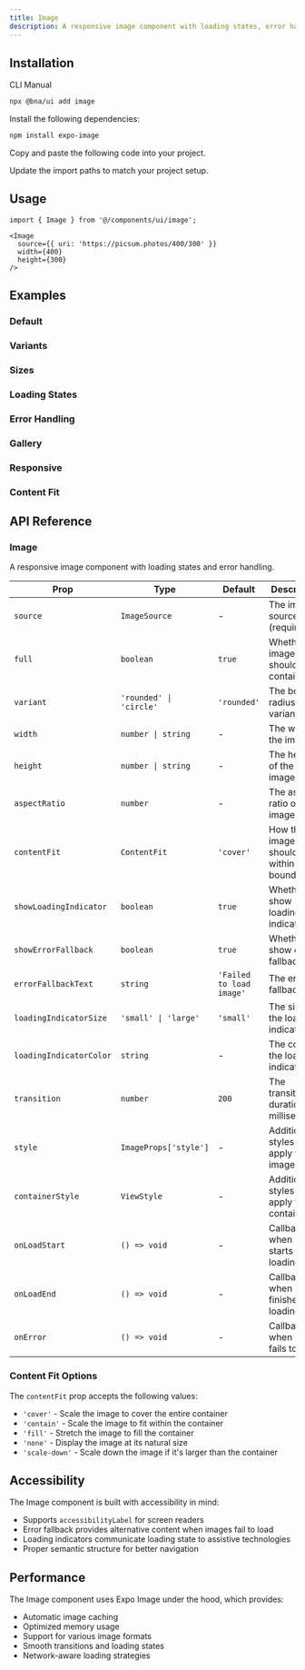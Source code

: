 ```yaml
---
title: Image
description: A responsive image component with loading states, error handling, and flexible styling options.
---
```


<ComponentPreview
  name='image-demo'
  description='A basic image with loading indicator and error fallback'
/>

## Installation

<CodeTabs>

<TabsList>
  <TabsTrigger value="cli">CLI</TabsTrigger>
  <TabsTrigger value="manual">Manual</TabsTrigger>
</TabsList>
<TabsContent value="cli">

```bash
npx @bna/ui add image
```

</TabsContent>

<TabsContent value="manual">

<Steps>

<Step>Install the following dependencies:</Step>

```bash
npm install expo-image
```

<Step>Copy and paste the following code into your project.</Step>

<ComponentSource name='image' title='components/ui/image.tsx' />

<Step>Update the import paths to match your project setup.</Step>

</Steps>

</TabsContent>

</CodeTabs>

## Usage

```tsx
import { Image } from '@/components/ui/image';
```

```tsx
<Image
  source={{ uri: 'https://picsum.photos/400/300' }}
  width={400}
  height={300}
/>
```

## Examples

### Default

<ComponentPreview
  name='image-demo'
  description='A basic image with loading indicator and error fallback'
/>

### Variants

<ComponentPreview
  name='image-variants'
  description='Images with different border radius variants'
/>

### Sizes

<ComponentPreview
  name='image-sizes'
  description='Images in different sizes and aspect ratios'
/>

### Loading States

<ComponentPreview
  name='image-loading'
  description='Images with different loading indicator configurations'
/>

### Error Handling

<ComponentPreview
  name='image-error'
  description='Images with custom error fallback messages'
/>

### Gallery

<ComponentPreview
  name='image-gallery'
  description='Multiple images arranged in a gallery layout'
/>

### Responsive

<ComponentPreview
  name='image-responsive'
  description='Responsive images that adapt to container size'
/>

### Content Fit

<ComponentPreview
  name='image-content-fit'
  description='Images with different content fit modes'
/>

## API Reference

### Image

A responsive image component with loading states and error handling.

| Prop                    | Type                    | Default                  | Description                                  |
| ----------------------- | ----------------------- | ------------------------ | -------------------------------------------- |
| `source`                | `ImageSource`           | -                        | The image source (required).                 |
| `full`                  | `boolean`               | `true`                   | Whether the image should fill its container. |
| `variant`               | `'rounded' \| 'circle'` | `'rounded'`              | The border radius variant.                   |
| `width`                 | `number \| string`      | -                        | The width of the image.                      |
| `height`                | `number \| string`      | -                        | The height of the image.                     |
| `aspectRatio`           | `number`                | -                        | The aspect ratio of the image.               |
| `contentFit`            | `ContentFit`            | `'cover'`                | How the image should fit within its bounds.  |
| `showLoadingIndicator`  | `boolean`               | `true`                   | Whether to show loading indicator.           |
| `showErrorFallback`     | `boolean`               | `true`                   | Whether to show error fallback.              |
| `errorFallbackText`     | `string`                | `'Failed to load image'` | The error fallback text.                     |
| `loadingIndicatorSize`  | `'small' \| 'large'`    | `'small'`                | The size of the loading indicator.           |
| `loadingIndicatorColor` | `string`                | -                        | The color of the loading indicator.          |
| `transition`            | `number`                | `200`                    | The transition duration in milliseconds.     |
| `style`                 | `ImageProps['style']`   | -                        | Additional styles to apply to the image.     |
| `containerStyle`        | `ViewStyle`             | -                        | Additional styles to apply to the container. |
| `onLoadStart`           | `() => void`            | -                        | Callback when image starts loading.          |
| `onLoadEnd`             | `() => void`            | -                        | Callback when image finishes loading.        |
| `onError`               | `() => void`            | -                        | Callback when image fails to load.           |

### Content Fit Options

The `contentFit` prop accepts the following values:

- `'cover'` - Scale the image to cover the entire container
- `'contain'` - Scale the image to fit within the container
- `'fill'` - Stretch the image to fill the container
- `'none'` - Display the image at its natural size
- `'scale-down'` - Scale down the image if it's larger than the container

## Accessibility

The Image component is built with accessibility in mind:

- Supports `accessibilityLabel` for screen readers
- Error fallback provides alternative content when images fail to load
- Loading indicators communicate loading state to assistive technologies
- Proper semantic structure for better navigation

## Performance

The Image component uses Expo Image under the hood, which provides:

- Automatic image caching
- Optimized memory usage
- Support for various image formats
- Smooth transitions and loading states
- Network-aware loading strategies
